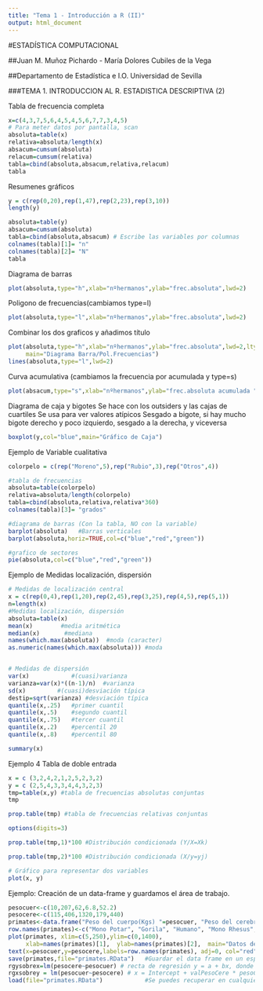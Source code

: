 ```yaml
---
title: "Tema 1 - Introducción a R (II)"
output: html_document
---
```

#ESTADÍSTICA COMPUTACIONAL

##Juan M. Muñoz Pichardo - María Dolores Cubiles de la Vega

##Departamento de Estadística e I.O. Universidad de Sevilla
 
###TEMA 1. INTRODUCCION AL R. ESTADISTICA DESCRIPTIVA (2)
      

Tabla de frecuencia completa
```r

x=c(4,3,7,5,6,4,5,4,5,6,7,7,3,4,5)
# Para meter datos por pantalla, scan
absoluta=table(x)
relativa=absoluta/length(x)
absacum=cumsum(absoluta)
relacum=cumsum(relativa)
tabla=cbind(absoluta,absacum,relativa,relacum)
tabla
```

Resumenes gráficos

```r

y = c(rep(0,20),rep(1,47),rep(2,23),rep(3,10))
length(y) 

absoluta=table(y)
absacum=cumsum(absoluta)
tabla=cbind(absoluta,absacum) # Escribe las variables por columnas
colnames(tabla)[1]= "n"    
colnames(tabla)[2]= "N"    
tabla
```

Diagrama de barras
```r
plot(absoluta,type="h",xlab="nºhermanos",ylab="frec.absoluta",lwd=2) 
```


Poligono de frecuencias(cambiamos type=l)
```r
plot(absoluta,type="l",xlab="nºhermanos",ylab="frec.absoluta",lwd=2) 
```


Combinar los dos graficos y añadimos título

```r
plot(absoluta,type="h",xlab="nºhermanos",ylab="frec.absoluta",lwd=2,lty=3, 
     main="Diagrama Barra/Pol.Frecuencias") 
lines(absoluta,type="l",lwd=2) 
```

Curva acumulativa (cambiamos la frecuencia por acumulada y type=s)
```r
plot(absacum,type="s",xlab="nºhermanos",ylab="frec.absoluta acumulada ",lwd=2,main="Curva Acumulativa")
```

Diagrama de caja y bigotes
Se hace con los outsiders y las cajas de cuartiles
Se usa para ver valores atípicos
Sesgado a bigote, si hay mucho bigote derecho y poco izquierdo, sesgado a la derecha, y viceversa
```r
boxplot(y,col="blue",main="Gráfico de Caja")
```

Ejemplo de Variable cualitativa
```r
colorpelo = c(rep("Moreno",5),rep("Rubio",3),rep("Otros",4))

#tabla de frecuencias
absoluta=table(colorpelo)
relativa=absoluta/length(colorpelo)
tabla=cbind(absoluta,relativa,relativa*360)
colnames(tabla)[3]= "grados"

#diagrama de barras (Con la tabla, NO con la variable)
barplot(absoluta)   #Barras verticales
barplot(absoluta,horiz=TRUE,col=c("blue","red","green"))

#grafico de sectores
pie(absoluta,col=c("blue","red","green"))

```

Ejemplo de Medidas localización, dispersión

```r
# Medidas de localización central
x = c(rep(0,4),rep(1,20),rep(2,45),rep(3,25),rep(4,5),rep(5,1))
n=length(x)
#Medidas localización, dispersión
absoluta=table(x)
mean(x)        #media aritmética
median(x)  		#mediana
names(which.max(absoluta))  #moda (caracter)
as.numeric(names(which.max(absoluta))) #moda


# Medidas de dispersión
var(x)            #(cuasi)varianza
varianza=var(x)*((n-1)/n)  #varianza
sd(x)      	  #(cuasi)desviación típica
destip=sqrt(varianza) #desviación típica
quantile(x,.25)   #primer cuantil
quantile(x,.5)    #segundo cuantil
quantile(x,.75)   #tercer cuantil
quantile(x,.2)    #percentil 20
quantile(x,.8)    #percentil 80

summary(x)
```

Ejemplo 4 Tabla de doble entrada

```r
x = c (3,2,4,2,1,2,5,2,3,2)
y = c (2,5,4,3,3,4,4,3,2,3)
tmp=table(x,y) #tabla de frecuencias absolutas conjuntas
tmp

prop.table(tmp) #tabla de frecuencias relativas conjuntas

options(digits=3)

prop.table(tmp,1)*100 #Distribución condicionada (Y/X=Xk)

prop.table(tmp,2)*100 #Distribución condicionada (X/y=yj)

# Gráfico para representar dos variables
plot(x, y)

```



Ejemplo: Creación de un data-frame y guardamos el área de trabajo.
```r
pesocuer<-c(10,207,62,6.8,52.2)
pesocere<-c(115,406,1320,179,440)
primates<-data.frame("Peso del cuerpo(Kgs) "=pesocuer, "Peso del cerebro(Kgs) "=pesocere)
row.names(primates)<-c("Mono Potar", "Gorila", "Humano", "Mono Rhesus", "Chimpancé")
plot(primates, xlim=c(5,250),ylim=c(0,1400),
     xlab=names(primates)[1],  ylab=names(primates)[2],  main="Datos de primates")
text(x=pesocuer,y=pesocere,labels=row.names(primates), adj=0, col="red", pch=20)
save(primates,file="primates.RData")   #Guardar el data frame en un espacio de trabajo
rgysobrex=lm(pesocere~pesocuer) # recta de regresión y = a + bx, donde a es Intercept, y
rgxsobrey = lm(pesocuer~pesocere) # x = Intercept + valPesoCere * pesoCere
load(file="primates.RData")            #Se puedes recuperar en cualquier sesión posterior

```

